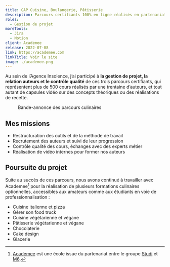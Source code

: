 ```yaml
---
title: CAP Cuisine, Boulangerie, Pâtisserie
description: Parcours certifiants 100% en ligne réalisés en partenariat avec l'équipe de Top Chef.
roles:
  - Gestion de projet
moreTools:
  - Jira
  - Notion
client: Academee
release: 2022-07-08
link: https://academee.com
linkTitle: Voir le site
image: ./academee.png
---
```


Au sein de l’Agence Insolence, j’ai participé à **la gestion de projet, la relation auteurs et le contrôle qualité** de ces trois parcours certifiants, qui représentent plus de 500 cours réalisés par une trentaine d’auteurs, et tout autant de capsules vidéo sur des concepts théoriques ou des réalisations de recette.

<figure>
	<YouTube id="https://www.youtube.com/watch?v=sIRQl8mSS2o" />
	<figcaption>Bande-annonce des parcours culinaires</figcaption>
</figure>

## Mes missions

- Restructuration des outils et de la méthode de travail
- Recrutement des auteurs et suivi de leur progression
- Contrôle qualité des cours, échanges avec des experts métier
- Réalisation de vidéo internes pour former nos auteurs

## Poursuite du projet

Suite au succès de ces parcours, nous avons continué à travailler avec Academee[^Academee] pour la réalisation de plusieurs formations culinaires optionnelles, accessibles aux amateurs comme aux étudiants en voie de professionnalisation :

- Cuisine italienne et pizza
- Gérer son food truck
- Cuisine végétarienne et végane
- Pâtisserie végétarienne et végane
- Chocolaterie
- Cake design
- Glacerie

[^Academee]: [Academee](https://www.academee.com) est une école issue du partenariat entre le groupe [Studi](https://www.studi.com) et [M6](https://www.6play.fr/m6).
